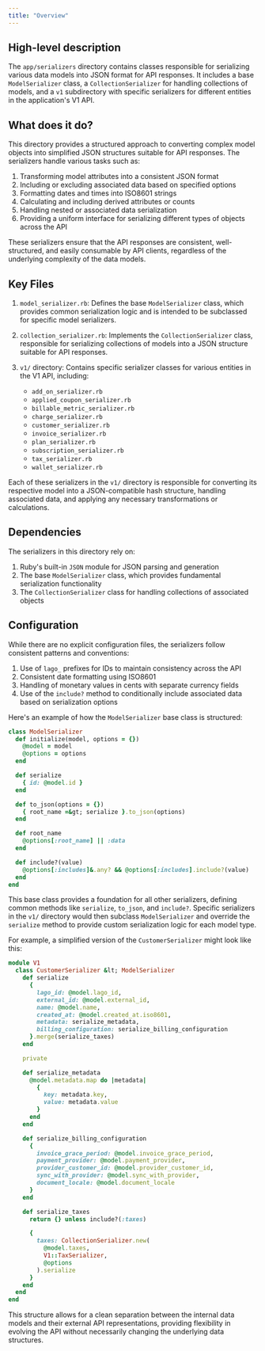 ```yaml
---
title: "Overview"
---
```


## High-level description
The `app/serializers` directory contains classes responsible for serializing various data models into JSON format for API responses. It includes a base `ModelSerializer` class, a `CollectionSerializer` for handling collections of models, and a `v1` subdirectory with specific serializers for different entities in the application's V1 API.

## What does it do?
This directory provides a structured approach to converting complex model objects into simplified JSON structures suitable for API responses. The serializers handle various tasks such as:

1. Transforming model attributes into a consistent JSON format
2. Including or excluding associated data based on specified options
3. Formatting dates and times into ISO8601 strings
4. Calculating and including derived attributes or counts
5. Handling nested or associated data serialization
6. Providing a uniform interface for serializing different types of objects across the API

These serializers ensure that the API responses are consistent, well-structured, and easily consumable by API clients, regardless of the underlying complexity of the data models.

## Key Files
1. `model_serializer.rb`: Defines the base `ModelSerializer` class, which provides common serialization logic and is intended to be subclassed for specific model serializers.

2. `collection_serializer.rb`: Implements the `CollectionSerializer` class, responsible for serializing collections of models into a JSON structure suitable for API responses.

3. `v1/` directory: Contains specific serializer classes for various entities in the V1 API, including:
   - `add_on_serializer.rb`
   - `applied_coupon_serializer.rb`
   - `billable_metric_serializer.rb`
   - `charge_serializer.rb`
   - `customer_serializer.rb`
   - `invoice_serializer.rb`
   - `plan_serializer.rb`
   - `subscription_serializer.rb`
   - `tax_serializer.rb`
   - `wallet_serializer.rb`

Each of these serializers in the `v1/` directory is responsible for converting its respective model into a JSON-compatible hash structure, handling associated data, and applying any necessary transformations or calculations.

## Dependencies
The serializers in this directory rely on:

1. Ruby's built-in `JSON` module for JSON parsing and generation
2. The base `ModelSerializer` class, which provides fundamental serialization functionality
3. The `CollectionSerializer` class for handling collections of associated objects

## Configuration
While there are no explicit configuration files, the serializers follow consistent patterns and conventions:

1. Use of `lago_` prefixes for IDs to maintain consistency across the API
2. Consistent date formatting using ISO8601
3. Handling of monetary values in cents with separate currency fields
4. Use of the `include?` method to conditionally include associated data based on serialization options

Here's an example of how the `ModelSerializer` base class is structured:

```ruby
class ModelSerializer
  def initialize(model, options = {})
    @model = model
    @options = options
  end

  def serialize
    { id: @model.id }
  end

  def to_json(options = {})
    { root_name =&gt; serialize }.to_json(options)
  end

  def root_name
    @options[:root_name] || :data
  end

  def include?(value)
    @options[:includes]&.any? && @options[:includes].include?(value)
  end
end
```

This base class provides a foundation for all other serializers, defining common methods like `serialize`, `to_json`, and `include?`. Specific serializers in the `v1/` directory would then subclass `ModelSerializer` and override the `serialize` method to provide custom serialization logic for each model type.

For example, a simplified version of the `CustomerSerializer` might look like this:

```ruby
module V1
  class CustomerSerializer &lt; ModelSerializer
    def serialize
      {
        lago_id: @model.lago_id,
        external_id: @model.external_id,
        name: @model.name,
        created_at: @model.created_at.iso8601,
        metadata: serialize_metadata,
        billing_configuration: serialize_billing_configuration
      }.merge(serialize_taxes)
    end

    private

    def serialize_metadata
      @model.metadata.map do |metadata|
        {
          key: metadata.key,
          value: metadata.value
        }
      end
    end

    def serialize_billing_configuration
      {
        invoice_grace_period: @model.invoice_grace_period,
        payment_provider: @model.payment_provider,
        provider_customer_id: @model.provider_customer_id,
        sync_with_provider: @model.sync_with_provider,
        document_locale: @model.document_locale
      }
    end

    def serialize_taxes
      return {} unless include?(:taxes)

      {
        taxes: CollectionSerializer.new(
          @model.taxes,
          V1::TaxSerializer,
          @options
        ).serialize
      }
    end
  end
end
```

This structure allows for a clean separation between the internal data models and their external API representations, providing flexibility in evolving the API without necessarily changing the underlying data structures.